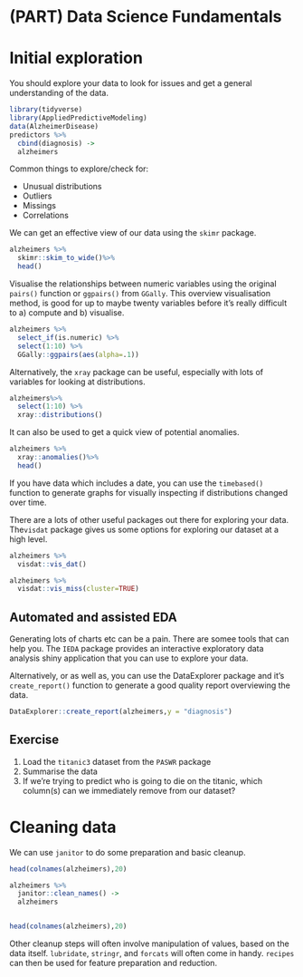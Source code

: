 # (PART) Data Science Fundamentals {-} 
# Initial exploration
You should explore your data to look for issues and get a general understanding of the data.

```r
library(tidyverse)
library(AppliedPredictiveModeling)
data(AlzheimerDisease)
predictors %>% 
  cbind(diagnosis) ->
  alzheimers
```

Common things to explore/check for:

- Unusual distributions
- Outliers
- Missings
- Correlations


We can get an effective view of our data using the `skimr` package.

```r
alzheimers %>% 
  skimr::skim_to_wide()%>% 
  head()
```


Visualise the relationships between numeric variables using the original `pairs()` function or `ggpairs()` from `GGally`. This overview visualisation method, is good for up to maybe twenty variables before it's really difficult to a) compute and b) visualise.

```r
alzheimers %>% 
  select_if(is.numeric) %>% 
  select(1:10) %>% 
  GGally::ggpairs(aes(alpha=.1))
```

Alternatively, the `xray` package can be useful, especially with lots of variables for looking at distributions.

```r
alzheimers%>% 
  select(1:10) %>% 
  xray::distributions()
```

It can also be used to get a quick view of potential anomalies.
```r
alzheimers %>% 
  xray::anomalies()%>% 
  head()
```

If you have data which includes a date, you can use the `timebased()` function to generate graphs for visually inspecting if distributions changed over time.

There are a lots of other useful packages out there for exploring your data. The`visdat` package gives us some options for exploring our dataset at a high level.
```r
alzheimers %>% 
  visdat::vis_dat()
```

```r
alzheimers %>% 
  visdat::vis_miss(cluster=TRUE)
```

## Automated and assisted EDA
Generating lots of charts etc can be a pain. There are somee tools that can help you. The `IEDA` package provides an interactive exploratory data analysis shiny application that you can use to explore your data. 

Alternatively, or as well as, you can use the DataExplorer package and it's `create_report()` function to generate a good quality report overviewing the data.

```r
DataExplorer::create_report(alzheimers,y = "diagnosis")
```

## Exercise
1. Load the `titanic3` dataset from the `PASWR` package
3. Summarise the data 
4. If we're trying to predict who is going to die on the titanic, which column(s) can we immediately remove from our dataset?




# Cleaning data
We can use `janitor` to do some preparation and basic cleanup.

```r
head(colnames(alzheimers),20)

alzheimers %>% 
  janitor::clean_names() ->
  alzheimers


head(colnames(alzheimers),20)
```

Other cleanup steps will often involve manipulation of values, based on the data itself. `lubridate`, `stringr`, and `forcats` will often come in handy. `recipes` can then be used for feature preparation and reduction.


